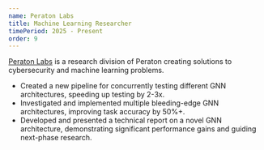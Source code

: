 ```yaml
---
name: Peraton Labs
title: Machine Learning Researcher
timePeriod: 2025 - Present
order: 9
---
```


[Peraton Labs](https://www.peratonlabs.com/) is a research division of Peraton creating solutions to cybersecurity and machine learning problems.
- Created a new pipeline for concurrently testing different GNN architectures, speeding up testing by 2-3x.
- Investigated and implemented multiple bleeding-edge GNN architectures, improving task accuracy by 50%+.
- Developed and presented a technical report on a novel GNN architecture, demonstrating significant performance gains and guiding next-phase research.
